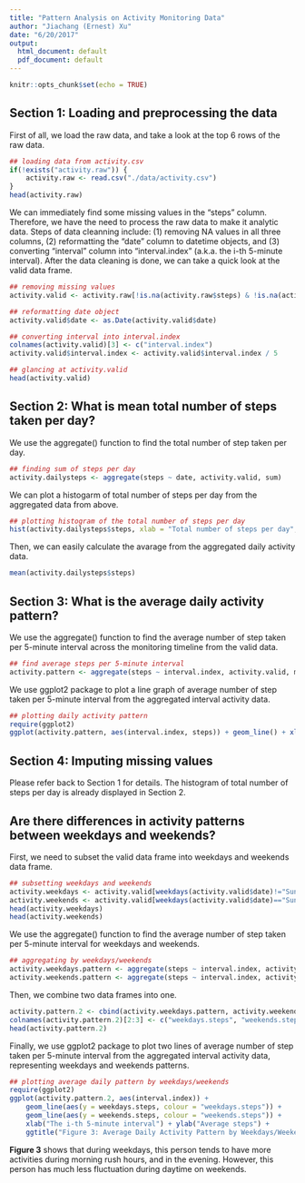 ```yaml
---
title: "Pattern Analysis on Activity Monitoring Data"
author: "Jiachang (Ernest) Xu"
date: "6/20/2017"
output:
  html_document: default
  pdf_document: default
---
```


```r
knitr::opts_chunk$set(echo = TRUE)
```

## Section 1: Loading and preprocessing the data

First of all, we load the raw data, and take a look at the top 6 rows of the raw data.

```r
## loading data from activity.csv
if(!exists("activity.raw")) {
    activity.raw <- read.csv("./data/activity.csv")
}
head(activity.raw)
```

We can immediately find some missing values in the "steps" column. Therefore, we have the need to process the raw data to make it analytic data. Steps of data cleanning include: (1) removing NA values in all three columns, (2) reformatting the "date" column to datetime objects, and (3) converting "interval" column into "interval.index" (a.k.a. the i-th 5-minute interval). After the data cleaning is done, we can take a quick look at the valid data frame.

```r
## removing missing values
activity.valid <- activity.raw[!is.na(activity.raw$steps) & !is.na(activity.raw$date) & !is.na(activity.raw$interval), ]

## reformatting date object
activity.valid$date <- as.Date(activity.valid$date)

## converting interval into interval.index
colnames(activity.valid)[3] <- c("interval.index")
activity.valid$interval.index <- activity.valid$interval.index / 5

## glancing at activity.valid
head(activity.valid)
```

## Section 2: What is mean total number of steps taken per day?

We use the aggregate() function to find the total number of step taken per day.

```r
## finding sum of steps per day
activity.dailysteps <- aggregate(steps ~ date, activity.valid, sum)
```

We can plot a histogarm of total number of steps per day from the aggregated data from above.

```r
## plotting histogram of the total number of steps per day
hist(activity.dailysteps$steps, xlab = "Total number of steps per day", ylab = "Days", main = "Figure 1: Total Number of Steps per Day")
```

Then, we can easily calculate the avarage from the aggregated daily activity data.

```r
mean(activity.dailysteps$steps)
```

## Section 3: What is the average daily activity pattern?

We use the aggregate() function to find the average number of step taken per 5-minute interval across the monitoring timeline from the valid data.

```r
## find average steps per 5-minute interval
activity.pattern <- aggregate(steps ~ interval.index, activity.valid, mean)
```

We use ggplot2 package to plot a line graph of average number of step taken per 5-minute interval from the aggregated interval activity data.

```r
## plotting daily activity pattern
require(ggplot2)
ggplot(activity.pattern, aes(interval.index, steps)) + geom_line() + xlab("The i-th 5-minute interval") + ylab("Average steps") + ggtitle("Figure 2: Average Daily Activity Pattern")
```

## Section 4: Imputing missing values

Please refer back to Section 1 for details. The histogram of total number of steps per day is already displayed in Section 2.

## Are there differences in activity patterns between weekdays and weekends?

First, we need to subset the valid data frame into weekdays and weekends data frame.

```r
## subsetting weekdays and weekends
activity.weekdays <- activity.valid[weekdays(activity.valid$date)!="Sunday" & weekdays(activity.valid$date)!="Saturday", ]
activity.weekends <- activity.valid[weekdays(activity.valid$date)=="Sunday" | weekdays(activity.valid$date)=="Saturday", ]
head(activity.weekdays)
head(activity.weekends)
```

We use the aggregate() function to find the average number of step taken per 5-minute interval for weekdays and weekends.

```r
## aggregating by weekdays/weekends
activity.weekdays.pattern <- aggregate(steps ~ interval.index, activity.weekdays, mean)
activity.weekends.pattern <- aggregate(steps ~ interval.index, activity.weekends, mean)
```

Then, we combine two data frames into one.

```r
activity.pattern.2 <- cbind(activity.weekdays.pattern, activity.weekends.pattern$steps)
colnames(activity.pattern.2)[2:3] <- c("weekdays.steps", "weekends.steps")
head(activity.pattern.2)
```

Finally, we use ggplot2 package to plot two lines of average number of step taken per 5-minute interval from the aggregated interval activity data, representing weekdays and weekends patterns.

```r
## plotting average daily pattern by weekdays/weekends
require(ggplot2)
ggplot(activity.pattern.2, aes(interval.index)) + 
    geom_line(aes(y = weekdays.steps, colour = "weekdays.steps")) + 
    geom_line(aes(y = weekends.steps, colour = "weekends.steps")) +
    xlab("The i-th 5-minute interval") + ylab("Average steps") + 
    ggtitle("Figure 3: Average Daily Activity Pattern by Weekdays/Weekends")
```

**Figure 3** shows that during weekdays, this person tends to have more activities during morning rush hours, and in the evening. However, this person has much less fluctuation during daytime on weekends.

